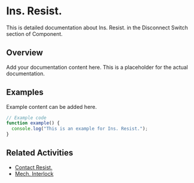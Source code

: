 # Ins. Resist.

This is detailed documentation about Ins. Resist. in the Disconnect Switch section of Component.

## Overview

Add your documentation content here. This is a placeholder for the actual documentation.

## Examples

Example content can be added here.

```typescript
// Example code
function example() {
  console.log("This is an example for Ins. Resist.");
}
```

## Related Activities

- [Contact Resist.](/docs/component/disconnect-switch/contact-resist)
- [Mech. Interlock](/docs/component/disconnect-switch/mech-interlock)
